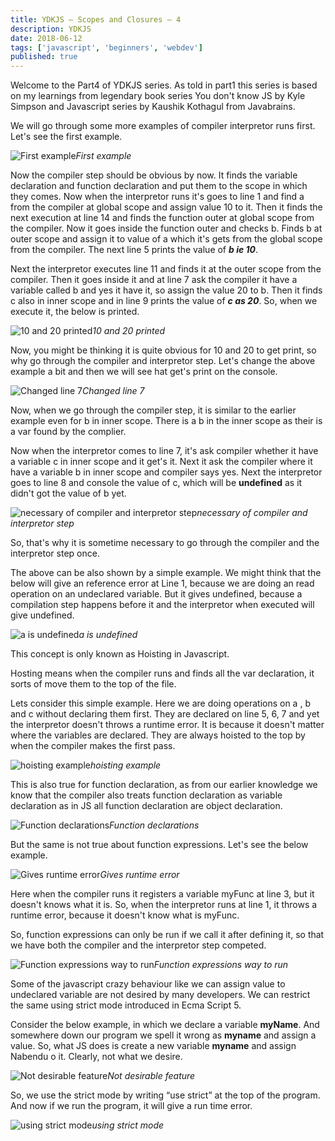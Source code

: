```yaml
---
title: YDKJS — Scopes and Closures — 4
description: YDKJS
date: 2018-06-12
tags: ['javascript', 'beginners', 'webdev']
published: true
---
```



Welcome to the Part4 of YDKJS series. As told in part1 this series is based on my learnings from legendary book series You don't know JS by Kyle Simpson and Javascript series by Kaushik Kothagul from Javabrains.

We will go through some more examples of compiler interpretor runs first.
Let's see the first example.

![First example](https://ik.imagekit.io/thewebdev/YDKJS/4/1_QTEVB13syO.png)*First example*

Now the compiler step should be obvious by now. It finds the variable declaration and function declaration and put them to the scope in which they comes.
Now when the interpretor runs it's goes to line 1 and find a from the compiler at global scope and assign value 10 to it. Then it finds the next execution at line 14 and finds the function outer at global scope from the compiler.
Now it goes inside the function outer and checks b. Finds b at outer scope and assign it to value of a which it's gets from the global scope from the compiler. The next line 5 prints the value of ***b ie 10***.

Next the interpretor executes line 11 and finds it at the outer scope from the compiler. Then it goes inside it and at line 7 ask the compiler it have a variable called b and yes it have it, so assign the value 20 to b. Then it finds c also in inner scope and in line 9 prints the value of ***c as 20***.
So, when we execute it, the below is printed.

![10 and 20 printed](https://ik.imagekit.io/thewebdev/YDKJS/4/2_-7yAjkWe6l.png)*10 and 20 printed*

Now, you might be thinking it is quite obvious for 10 and 20 to get print, so why go through the compiler and interpretor step. Let's change the above example a bit and then we will see hat get's print on the console.

![Changed line 7](https://ik.imagekit.io/thewebdev/YDKJS/4/3_D2iL8DP-W9.png)*Changed line 7*

Now, when we go through the compiler step, it is similar to the earlier example even for b in inner scope. There is a b in the inner scope as their is a var found by the complier.

Now when the interpretor comes to line 7, it's ask compiler whether it have a variable c in inner scope and it get's it. Next it ask the compiler where it have a variable b in inner scope and compiler says yes. Next the interpretor goes to line 8 and console the value of c, which will be **undefined** as it didn't got the value of b yet.

![necessary of compiler and interpretor step](https://ik.imagekit.io/thewebdev/YDKJS/4/4_spfRAky3wA.png)*necessary of compiler and interpretor step*

So, that's why it is sometime necessary to go through the compiler and the interpretor step once.

The above can be also shown by a simple example. We might think that the below will give an reference error at Line 1, because we are doing an read operation on an undeclared variable.
But it gives undefined, because a compilation step happens before it and the interpretor when executed will give undefined.

![a is undefined](https://ik.imagekit.io/thewebdev/YDKJS/4/5_0Exk7kQkEm.png)*a is undefined*

This concept is only known as Hoisting in Javascript.

Hosting means when the compiler runs and finds all the var declaration, it sorts of move them to the top of the file.

Lets consider this simple example. Here we are doing operations on a , b and c without declaring them first. They are declared on line 5, 6, 7 and yet the interpretor doesn't throws a runtime error. It is because it doesn't matter where the variables are declared. They are always hoisted to the top by when the compiler makes the first pass.

![hoisting example](https://ik.imagekit.io/thewebdev/YDKJS/4/6_4BqTOVhbAA.png)*hoisting example*

This is also true for function declaration, as from our earlier knowledge we know that the compiler also treats function declaration as variable declaration as in JS all function declaration are object declaration.

![Function declarations](https://ik.imagekit.io/thewebdev/YDKJS/4/7__ubjx6t_ZZ.png)*Function declarations*

But the same is not true about function expressions. Let's see the below example.

![Gives runtime error](https://ik.imagekit.io/thewebdev/YDKJS/4/8_qX9f-7oUE0.png)*Gives runtime error*

Here when the compiler runs it registers a variable myFunc at line 3, but it doesn't knows what it is. So, when the interpretor runs at line 1, it throws a runtime error, because it doesn't know what is myFunc.

So, function expressions can only be run if we call it after defining it, so that we have both the compiler and the interpretor step competed.

![Function expressions way to run](https://ik.imagekit.io/thewebdev/YDKJS/4/9_WGIT6JBS4I.png)*Function expressions way to run*

Some of the javascript crazy behaviour like we can assign value to undeclared variable are not desired by many developers. We can restrict the same using strict mode introduced in Ecma Script 5.

Consider the below example, in which we declare a variable **myName**. And somewhere down our program we spell it wrong as **myname** and assign a value. So, what JS does is create a new variable **myname** and assign Nabendu o it. Clearly, not what we desire.

![Not desirable feature](https://ik.imagekit.io/thewebdev/YDKJS/4/10_Zts98NUJ6.png)*Not desirable feature*

So, we use the strict mode by writing “use strict” at the top of the program. And now if we run the program, it will give a run time error.

![using strict mode](https://ik.imagekit.io/thewebdev/YDKJS/4/11_bme0eZc4Jk.png)*using strict mode*

